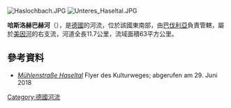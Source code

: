 {{Multiple issues|
{{Expand language|1=de|time=2020-08-25T13:31:03+00:00}}
{{Onesource|time=2020-08-25T13:31:03+00:00}}
}}
{{Coord|49|47|21.76|N|9|29|47.46|E|display=title}}
[[Image:Haslochbach.JPG|right]]
[[Image:Unteres_Haseltal.JPG|right]]

'''哈斯洛赫巴赫河'''（{{lang-de|Haslochbach}}），是[[德國|德國]]的河流，位於該國東南部，由[[巴伐利亞|巴伐利亞]]負責管轄，屬於[[美因河|美因河]]的右支流，河道全長11.7公里，流域面積63平方公里。

==參考資料==
* [http://www.spessartprojekt.de/kulturwege/haseltal/folder_haselthal.pdf ''Mühlenstraße Haseltal'']{{Wayback|url=http://www.spessartprojekt.de/kulturwege/haseltal/folder_haselthal.pdf |date=20180629130739 }} Flyer des Kulturweges; abgerufen am 29. Juni 2018

{{Germany-geo-stub}}
[[Category:德國河流|Category:德國河流]]